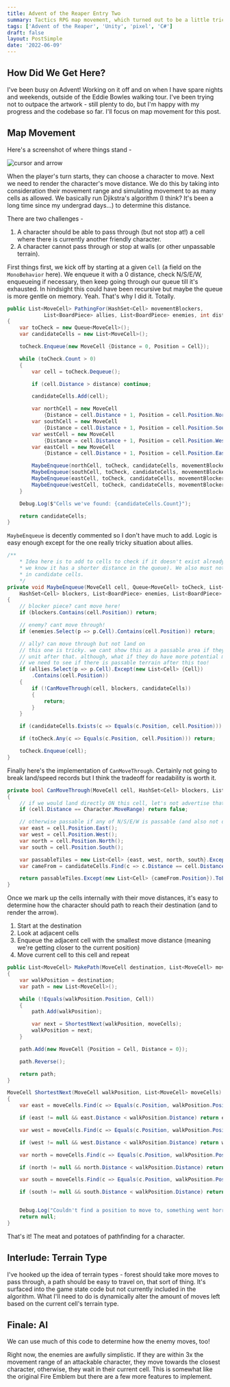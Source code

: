 ```yaml
---
title: Advent of the Reaper Entry Two
summary: Tactics RPG map movement, which turned out to be a little trickier than expected
tags: ['Advent of the Reaper', 'Unity', 'pixel', 'C#']
draft: false
layout: PostSimple
date: '2022-06-09'
---
```

## How Did We Get Here?

I've been busy on Advent! Working on it off and on when I have spare nights and weekends, outside of the Eddie Bowles walking tour. I've been trying not to outpace the artwork - still plenty to do, but I'm happy with my progress and the codebase so far. I'll focus on map movement for this post.

## Map Movement

Here's a screenshot of where things stand -

![cursor and arrow](/static/images/advent/cursor-and-arrow.png)

When the player's turn starts, they can choose a character to move. Next we need to render the character's move distance. We do this by taking into consideration their movement range and simulating movement to as many cells as allowed. We basically run Djikstra's algorithm (I think? It's been a long time since my undergrad days...) to determine this distance.

There are two challenges -

1. A character should be able to pass through (but not stop at!) a cell where there is currently another friendly character.
2. A character cannot pass through or stop at walls (or other unpassable terrain).

First things first, we kick off by starting at a given `Cell` (a field on the `MonoBehavior` here).  We enqueue it with a 0 distance, check N/S/E/W, enqueueing if necessary, then keep going through our queue till it's exhausted. In hindsight this could have been recursive but maybe the queue is more gentle on memory. Yeah. That's why I did it. Totally.

```csharp
public List<MoveCell> PathingFor(HashSet<Cell> movementBlockers,
            List<BoardPiece> allies, List<BoardPiece> enemies, int distance)
{
    var toCheck = new Queue<MoveCell>();
    var candidateCells = new List<MoveCell>();

    toCheck.Enqueue(new MoveCell {Distance = 0, Position = Cell});

    while (toCheck.Count > 0)
    {
        var cell = toCheck.Dequeue();

        if (cell.Distance > distance) continue;

        candidateCells.Add(cell);

        var northCell = new MoveCell
            {Distance = cell.Distance + 1, Position = cell.Position.North()};
        var southCell = new MoveCell
            {Distance = cell.Distance + 1, Position = cell.Position.South()};
        var westCell = new MoveCell
            {Distance = cell.Distance + 1, Position = cell.Position.West()};
        var eastCell = new MoveCell
            {Distance = cell.Distance + 1, Position = cell.Position.East()};

        MaybeEnqueue(northCell, toCheck, candidateCells, movementBlockers, enemies, allies);
        MaybeEnqueue(southCell, toCheck, candidateCells, movementBlockers, enemies, allies);
        MaybeEnqueue(eastCell, toCheck, candidateCells, movementBlockers, enemies, allies);
        MaybeEnqueue(westCell, toCheck, candidateCells, movementBlockers, enemies, allies);
    }

    Debug.Log($"Cells we've found: {candidateCells.Count}");

    return candidateCells;
}
```

`MaybeEnqueue` is decently commented so I don't have much to add. Logic is easy enough except for the one really tricky situation about allies.

```csharp
/**
    * Idea here is to add to cells to check if it doesn't exist already (if it does exist already
    * we know it has a shorter distance in the queue). We also must not enqueue if it was already
    * in candidate cells.
    */
private void MaybeEnqueue(MoveCell cell, Queue<MoveCell> toCheck, List<MoveCell> candidateCells,
    HashSet<Cell> blockers, List<BoardPiece> enemies, List<BoardPiece> allies)
{
    // blocker piece? cant move here!
    if (blockers.Contains(cell.Position)) return;

    // enemy? cant move through!
    if (enemies.Select(p => p.Cell).Contains(cell.Position)) return;

    // ally? can move through but not land on
    // this one is tricky. we cant show this as a passable area if they can only go one more
    // unit after that. although, what if they do have more potential moves, but none pan out?
    // we need to see if there is passable terrain after this too!
    if (allies.Select(p => p.Cell).Except(new List<Cell> {Cell})
        .Contains(cell.Position))
    {
        if (!CanMoveThrough(cell, blockers, candidateCells))
        {
            return;
        }
    }

    if (candidateCells.Exists(c => Equals(c.Position, cell.Position))) return;

    if (toCheck.Any(c => Equals(c.Position, cell.Position))) return;

    toCheck.Enqueue(cell);
}
```

Finally here's the implementation of `CanMoveThrough`. Certainly not going to break land/speed records but I think the tradeoff for readability is worth it.

```csharp
private bool CanMoveThrough(MoveCell cell, HashSet<Cell> blockers, List<MoveCell> candidateCells)
{
    // if we would land directly ON this cell, let's not advertise that its passable
    if (cell.Distance == Character.MoveRange) return false;

    // otherwise passable if any of N/S/E/W is passable (and also not doubling back on that path)
    var east = cell.Position.East();
    var west = cell.Position.West();
    var north = cell.Position.North();
    var south = cell.Position.South();

    var passableTiles = new List<Cell> {east, west, north, south}.Except(blockers).ToList();
    var cameFrom = candidateCells.Find(c => c.Distance == cell.Distance - 1);

    return passableTiles.Except(new List<Cell> {cameFrom.Position}).ToList().Count > 0;
}
```

Once we mark up the cells internally with their move distances, it's easy to determine how the character should path to reach their destination (and to render the arrow).

1. Start at the destination
2. Look at adjacent cells
3. Enqueue the adjacent cell with the smallest move distance (meaning we're getting closer to the current position)
4. Move current cell to this cell and repeat

```csharp
public List<MoveCell> MakePath(MoveCell destination, List<MoveCell> moveCells)
{
    var walkPosition = destination;
    var path = new List<MoveCell>();

    while (!Equals(walkPosition.Position, Cell))
    {
        path.Add(walkPosition);

        var next = ShortestNext(walkPosition, moveCells);
        walkPosition = next;
    }

    path.Add(new MoveCell {Position = Cell, Distance = 0});

    path.Reverse();

    return path;
}

MoveCell ShortestNext(MoveCell walkPosition, List<MoveCell> moveCells)
{
    var east = moveCells.Find(c => Equals(c.Position, walkPosition.Position.East()));

    if (east != null && east.Distance < walkPosition.Distance) return east;

    var west = moveCells.Find(c => Equals(c.Position, walkPosition.Position.West()));

    if (west != null && west.Distance < walkPosition.Distance) return west;

    var north = moveCells.Find(c => Equals(c.Position, walkPosition.Position.North()));

    if (north != null && north.Distance < walkPosition.Distance) return north;

    var south = moveCells.Find(c => Equals(c.Position, walkPosition.Position.South()));

    if (south != null && south.Distance < walkPosition.Distance) return south;


    Debug.Log("Couldn't find a position to move to, something went horribly wrong");
    return null;
}
```

That's it! The meat and potatoes of pathfinding for a character.

## Interlude: Terrain Type

I've hooked up the idea of terrain types - forest should take more moves to pass through, a path should be easy to travel on, that sort of thing. It's surfaced into the game state code but not currently included in the algorithm. What I'll need to do is dynamically alter the amount of moves left based on the current cell's terrain type.

## Finale: AI

We can use much of this code to determine how the enemy moves, too!

Right now, the enemies are awfully simplistic. If they are within 3x the movement range of an attackable character, they move towards the closest character, otherwise, they wait in their current cell. This is somewhat like the original Fire Emblem but there are a few more features to implement.

